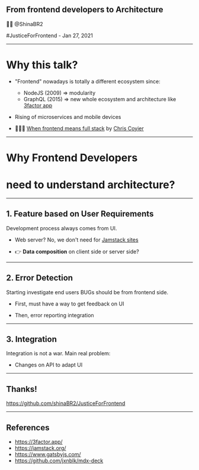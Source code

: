 

<Head>
  <title>From frontend developers to Architecture</title>
  <meta name="twitter:card" content="summary_large_image" />
  <meta name="twitter:site" content="@shinabr2" />
  <meta
    name="twitter:title"
    content="From frontend developers to Architecture"
  />
  <meta
    name="twitter:description"
    content="Frontend developers nowadays should be highly envolved into architecture"
  />
  <meta
    name="twitter:image"
    content="https://mdx-talk.developermode.com/images/mdx-talk-title-slide.png"
  />
  <meta
    property="og:title"
    content="From frontend developers to Architecture"
  />
  <meta property="og:type" content="website" />
  <meta property="og:url" content="https://mdx-talk.developermode.com/" />
  <meta
    property="og:image"
    content="https://mdx-talk.developermode.com/images/mdx-talk-title-slide.png"
  />
  <meta
    property="og:description"
    content="Frontend developers nowadays should be highly envolved into architecture"
  />
  <link rel="shortcut icon" type="image/png" href="/images/favicon.ico" />
</Head>

## From frontend developers to Architecture

👨‍💻 @ShinaBR2

#JusticeForFrontend - Jan 27, 2021<br/>

---

# Why this talk?

<Steps>

  - "Frontend" nowadays is totally a different ecosystem since:
    + NodeJS (2009) => modularity
    + GraphQL (2015) => new whole ecosystem and architecture like [3factor app](https://3factor.app/)

  - Rising of microservices and mobile devices

  - 👏👏👏 [When frontend means full stack](https://increment.com/frontend/when-frontend-means-full-stack/) by [Chris Coyier](https://chriscoyier.net/)

</Steps>

---

# Why Frontend Developers
# need to understand architecture?

---

## 1. Feature based on User Requirements

Development process always comes from UI.

<Steps>

- Web server? No, we don't need for [Jamstack sites](https://jamstack.org/)

- 👉 **Data composition** on client side or server side?

</Steps>

---


## 2. Error Detection

Starting investigate end users BUGs should be from frontend side.

<Steps>

- First, must have a way to get feedback on UI

- Then, error reporting integration

</Steps>

---

## 3. Integration

Integration is not a war. Main real problem:

- Changes on API to adapt UI

---

## Thanks!

https://github.com/shinaBR2/JusticeForFrontend

---

## References

- https://3factor.app/
- https://jamstack.org/
- https://www.gatsbyjs.com/
- https://github.com/jxnblk/mdx-deck
